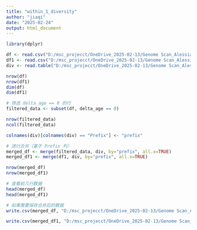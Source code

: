 ---
title: "within_1_diversity"
author: "jiaqi"
date: "2025-02-24"
output: html_document
---

```{r}
library(dplyr)
```

```{r}
df <- read.csv("D:/msc_projecct/OneDrive_2025-02-13/Genome Scan_Alessia 2023/merged_micro_urine.csv", stringsAsFactors = FALSE)
df1 <- read.csv("D:/msc_projecct/OneDrive_2025-02-13/Genome Scan_Alessia 2023/merged_micro_saliva.csv", stringsAsFactors = FALSE)
div <- read.table("D:/msc_projecct/OneDrive_2025-02-13/Genome Scan_Alessia 2023/merged_alpha_diversity_GS.tsv",sep="\t", header = TRUE) 
```

```{r}
nrow(df)
nrow(df1)
dim(df)
dim(df1)
```
```{r}
# 筛选 delta_age == 0 的行
filtered_data <- subset(df, delta_age == 0)
```

```{r}
nrow(filtered_data)
ncol(filtered_data)
```

```{r}
colnames(div)[colnames(div) == "Prefix"] <- "prefix"
```

```{r}
# 进行合并（基于 Prefix 列）
merged_df <- merge(filtered_data, div, by="prefix", all.x=TRUE)
merged_df1 <- merge(df1, div, by="prefix", all.x=TRUE)

```

```{r}
nrow(merged_df)
nrow(merged_df1)
```
```{r}
# 查看前几行数据
head(merged_df)
head(merged_df1)
```

```{r}
# 如果需要保存合并后的数据
write.csv(merged_df, "D:/msc_projecct/OneDrive_2025-02-13/Genome Scan_Alessia 2023/within_1_div.csv", row.names=FALSE)
```

```{r}
write.csv(merged_df1, "D:/msc_projecct/OneDrive_2025-02-13/Genome Scan_Alessia 2023/saliva_div.csv", row.names=FALSE)
```

